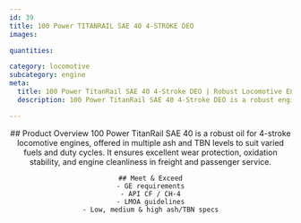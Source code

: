 ```yaml
---
id: 39
title: 100 Power TITANRAIL SAE 40 4-STROKE DEO
images:

quantities:

category: locomotive
subcategory: engine
meta:
  title: 100 Power TitanRail SAE 40 4-Stroke DEO | Robust Locomotive Engine Oil
  description: 100 Power TitanRail SAE 40 4-Stroke DEO is a robust engine oil designed for 4-stroke locomotive engines. Available in multiple ash and TBN levels to match varied fuels and duty cycles, it provides excellent wear protection, oxidation stability, and superior engine cleanliness for freight and passenger operations. Meets GE requirements, API CF / CH-4, and LMOA guidelines.

---
```


<Header>
    ## Product Overview
  100 Power TitanRail SAE 40 is a robust oil for 4-stroke locomotive
engines, offered in multiple ash and TBN levels to suit varied fuels
and duty cycles. It ensures excellent wear protection, oxidation
stability, and engine cleanliness in freight and passenger service.

    ## Meet & Exceed
    - GE requirements
    - API CF / CH-4
    - LMOA guidelines
    - Low, medium & high ash/TBN specs

</Header>
